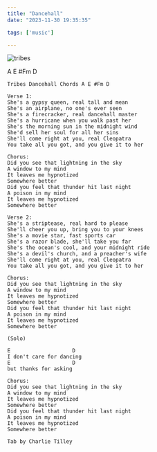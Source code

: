 ```yaml
---
title: "Dancehall"
date: "2023-11-30 19:35:35"

tags: ['music']

---
```


![tribes](./images/tribes.jpeg)

A E #Fm D

```
Tribes Dancehall Chords A E #Fm D

Verse 1:
She's a gypsy queen, real tall and mean
She's an airplane, no one's ever seen
She's a firecracker, real dancehall master
She's a hurricane when you walk past her
She's the morning sun in the midnight wind
She'd sell her soul for all her sins
She'll come right at you, real Cleopatra
You take all you got, and you give it to her

Chorus:
Did you see that lightning in the sky
A window to my mind
It leaves me hypnotized
Somewhere better
Did you feel that thunder hit last night
A poison in my mind
It leaves me hypnotized
Somewhere better

Verse 2:
She's a striptease, real hard to please
She'll cheer you up, bring you to your knees
She's a movie star, fast sports car
She's a razor blade, she'll take you far
She's the ocean's cool, and your midnight ride
She's a devil's church, and a preacher's wife
She'll come right at you, real Cleopatra
You take all you got, and you give it to her

Chorus:
Did you see that lightning in the sky
A window to my mind
It leaves me hypnotized
Somewhere better
Did you feel that thunder hit last night
A poison in my mind
It leaves me hypnotized
Somewhere better

(Solo)

E                    D
I don't care for dancing
E                    D
but thanks for asking

Chorus:
Did you see that lightning in the sky
A window to my mind
It leaves me hypnotized
Somewhere better
Did you feel that thunder hit last night
A poison in my mind
It leaves me hypnotized
Somewhere better

Tab by Charlie Tilley
```